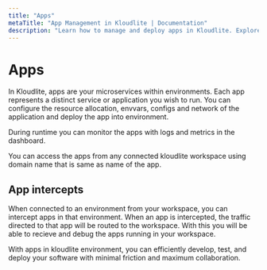 ```yaml
---
title: "Apps"  
metaTitle: "App Management in Kloudlite | Documentation"  
description: "Learn how to manage and deploy apps in Kloudlite. Explore best practices for optimizing app performance and ensuring seamless deployment"
---
```



# Apps
In Kloudlite, apps are your microservices within environments. Each app represents a distinct service or application 
you wish to run. You can configure the resource allocation, envvars, configs and network of the application and deploy 
the app into environment.

<VideoPlayer src="/docs/environment/create-app.mp4"/>

During runtime you can monitor the apps with logs and metrics in the dashboard.

<VideoPlayer src="/docs/environment/app-settings.mp4"/>

You can access the apps from any connected kloudlite workspace using domain name that is same as name of the app.

## App intercepts
When connected to an environment from your workspace, you can intercept apps in that environment. When an app is 
intercepted, the traffic directed to that app will be routed to the workspace. With this you will be able to recieve 
and debug the apps running in your workspace.

With apps in kloudlite environment, you can efficiently develop, test, and deploy your software with minimal friction 
and maximum collaboration.